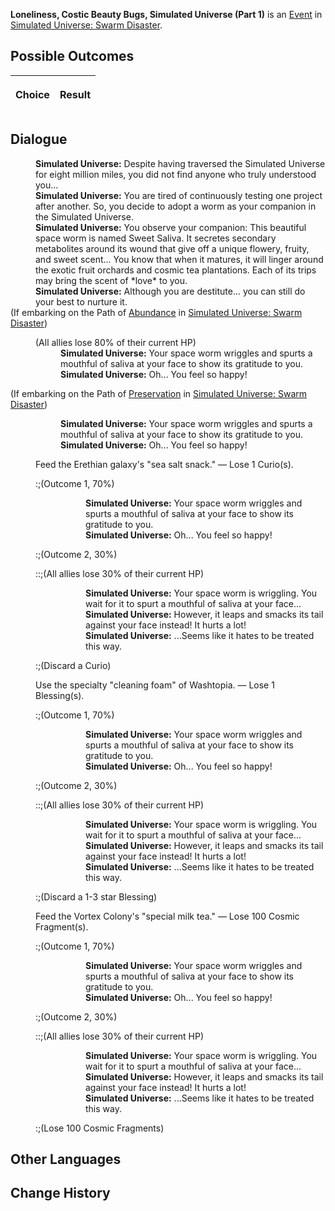 {{Simulated Universe Event Infobox
|title         = Loneliness, Costic Beauty Bugs, Simulated Universe (Part 1)
|image         = Random Event 2.png
|type          =
|domains_su    = Occurrence
|domains_ext   = 
|domains_swarm = Occurrence
|domains_gng   = 
|requirements  =
|prev          = {{tx}}
|next          = {{tx}}
|indexRewards  =
|characters    = 
}}
'''Loneliness, Costic Beauty Bugs, Simulated Universe (Part 1)''' is an [[Simulated Universe/Events|Event]] in [[Simulated Universe: Swarm Disaster]].

==Possible Outcomes==
{| class="article-table"
!Choice
!Result

|}

<!--
==Gameplay Notes==

-->
==Dialogue==
{{Dialogue Start}}
:'''Simulated Universe:''' Despite having traversed the Simulated Universe for eight million miles, you did not find anyone who truly understood you...
:'''Simulated Universe:''' You are tired of continuously testing one project after another. So, you decide to adopt a worm as your companion in the Simulated Universe.
:'''Simulated Universe:''' You observe your companion: This beautiful space worm is named Sweet Saliva. It secretes secondary metabolites around its wound that give off a unique flowery, fruity, and sweet scent... You know that when it matures, it will linger around the exotic fruit orchards and cosmic tea plantations. Each of its trips may bring the scent of *love* to you.
:'''Simulated Universe:''' Although you are destitute... you can still do your best to nurture it.
;(If embarking on the Path of [[Simulated Universe/Paths#Abundance|Abundance]] in [[Simulated Universe: Swarm Disaster]])
:{{SU Special Dialogue|Abundance|Use your own blood to feed "it."|The entire team loses 80% HP.}}
:;(All allies lose 80% of their current HP)
::'''Simulated Universe:''' Your space worm wriggles and spurts a mouthful of saliva at your face to show its gratitude to you.
::'''Simulated Universe:''' Oh... You feel so happy!
;(If embarking on the Path of [[Simulated Universe/Paths#Preservation|Preservation]] in [[Simulated Universe: Swarm Disaster]])
:{{SU Special Dialogue|Preservation|Take care of "it" wholeheartedly.|This is how you treat your friends.}}
::'''Simulated Universe:''' Your space worm wriggles and spurts a mouthful of saliva at your face to show its gratitude to you.
::'''Simulated Universe:''' Oh... You feel so happy!
:{{DIcon|Star}} Feed the Erethian galaxy's "sea salt snack." &mdash; Lose 1 Curio(s).
::;(Outcome 1, 70%)
::::'''Simulated Universe:''' Your space worm wriggles and spurts a mouthful of saliva at your face to show its gratitude to you.
::::'''Simulated Universe:''' Oh... You feel so happy!
::;(Outcome 2, 30%)
:::;(All allies lose 30% of their current HP)
::::'''Simulated Universe:''' Your space worm is wriggling. You wait for it to spurt a mouthful of saliva at your face...
::::'''Simulated Universe:''' However, it leaps and smacks its tail against your face instead! It hurts a lot!
::::'''Simulated Universe:''' ...Seems like it hates to be treated this way.
::;(Discard a Curio)
:{{DIcon|Star}} Use the specialty "cleaning foam" of Washtopia. &mdash; Lose 1 Blessing(s).
::;(Outcome 1, 70%)
::::'''Simulated Universe:''' Your space worm wriggles and spurts a mouthful of saliva at your face to show its gratitude to you.
::::'''Simulated Universe:''' Oh... You feel so happy!
::;(Outcome 2, 30%)
:::;(All allies lose 30% of their current HP)
::::'''Simulated Universe:''' Your space worm is wriggling. You wait for it to spurt a mouthful of saliva at your face...
::::'''Simulated Universe:''' However, it leaps and smacks its tail against your face instead! It hurts a lot!
::::'''Simulated Universe:''' ...Seems like it hates to be treated this way.
::;(Discard a 1-3 star Blessing)
:{{DIcon|Star}} Feed the Vortex Colony's "special milk tea." &mdash; Lose 100 Cosmic Fragment(s).
::;(Outcome 1, 70%)
::::'''Simulated Universe:''' Your space worm wriggles and spurts a mouthful of saliva at your face to show its gratitude to you.
::::'''Simulated Universe:''' Oh... You feel so happy!
::;(Outcome 2, 30%)
:::;(All allies lose 30% of their current HP)
::::'''Simulated Universe:''' Your space worm is wriggling. You wait for it to spurt a mouthful of saliva at your face...
::::'''Simulated Universe:''' However, it leaps and smacks its tail against your face instead! It hurts a lot!
::::'''Simulated Universe:''' ...Seems like it hates to be treated this way.
::;(Lose 100 Cosmic Fragments)
{{Dialogue End}}

==Other Languages==
{{Other Languages
|zhs   = 孤独，太空美虫，模拟宇宙（其一）
|zht   = 孤獨，太空美蟲，模擬宇宙（其一）
|ja    = 孤独、宇宙の美虫、模擬宇宙（1）
|ko    = 고독, 우주 곤충, 시뮬레이션 우주 (1)
|es    = Soledad, gusanos espaciales y el Universo Simulado I
|fr    = Solitude, insectes merveilleux et Univers simulé (partie 1)
|ru    = Одиночество, космические жуки, Виртуальная вселенная I
|th    = ความโดดเดี่ยว แมลงแสนสวยในอวกาศ และ Simulated Universe (1)
|vi    = Cô Độc, Sâu Không Gian, Vũ Trụ Mô Phỏng 1
|de    = Einsamkeit, Weltraum-Schönheitskäfer, Universum-Simulation (Teil 1)
|id    = Kesepian, Serangga Cantik Luar Angkasa, Simulated Universe (1)
|pt    = Solidão, Insetos da Beleza, Universo Simulado (Parte 1)
}}

==Change History==
{{Change History|1.0}}

